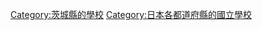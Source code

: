 {{日本行政區劃分類導航|的國立學校}}

[[Category:茨城縣的學校|Category:茨城縣的學校]]
[[Category:日本各都道府縣的國立學校|Category:日本各都道府縣的國立學校]]